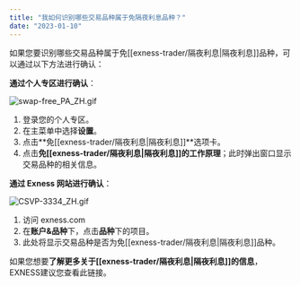 ```yaml
---
title: "我如何识别哪些交易品种属于免隔夜利息品种？"
date: "2023-01-10"
---
```


<Ads></Ads> 

如果您要识别哪些交易品种属于免[[exness-trader/隔夜利息|隔夜利息]]品种，可以通过以下方法进行确认：

**通过个人专区进行确认**：

![swap-free_PA_ZH.gif](https://testingcf.jsdelivr.net/gh/jarlin8/OSS@main/exhelp/swap-free_PA_ZH.gif)

1. 登录您的个人专区。
2. 在主菜单中选择**设置**。
3. 点击**免[[exness-trader/隔夜利息|隔夜利息]]**选项卡。
4. 点击**免[[exness-trader/隔夜利息|隔夜利息]]的工作原理**；此时弹出窗口显示交易品种的相关信息。

**通过 Exness 网站进行确认**：

![CSVP-3334_ZH.gif](https://testingcf.jsdelivr.net/gh/jarlin8/OSS@main/exhelp/CSVP-3334_ZH.gif)

1. 访问 exness.com
2. 在**账户&品种**下，点击**品种**下的项目。
3. 此处将显示交易品种是否为免[[exness-trader/隔夜利息|隔夜利息]]品种。

如果您想要**了解更多关于[[exness-trader/隔夜利息|隔夜利息]]的信息**，EXNESS建议您查看此链接。
